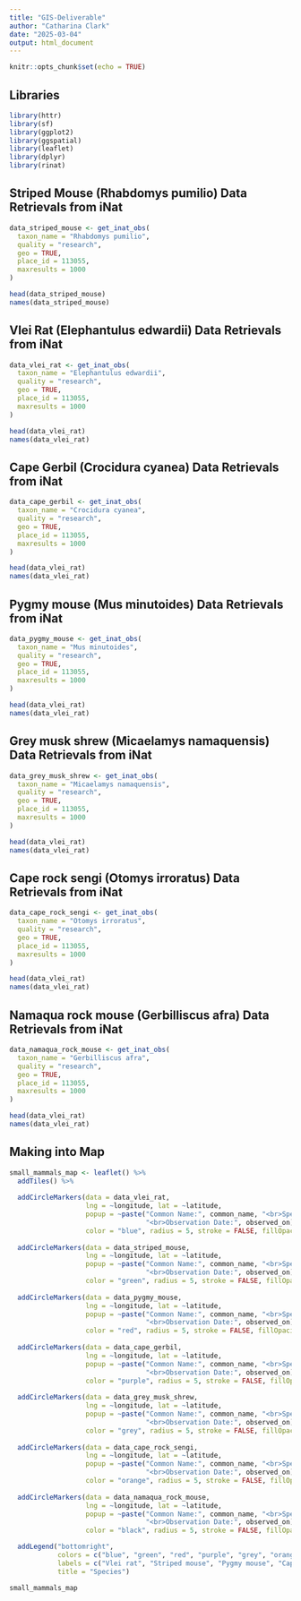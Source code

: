 ```yaml
---
title: "GIS-Deliverable"
author: "Catharina Clark"
date: "2025-03-04"
output: html_document
---
```



```r
knitr::opts_chunk$set(echo = TRUE)
```


## Libraries

```r

library(httr)
library(sf) 
library(ggplot2)
library(ggspatial)
library(leaflet)
library(dplyr)
library(rinat)

```


## Striped Mouse (Rhabdomys pumilio) Data Retrievals from iNat

```r

data_striped_mouse <- get_inat_obs(
  taxon_name = "Rhabdomys pumilio",
  quality = "research", 
  geo = TRUE, 
  place_id = 113055, 
  maxresults = 1000     
)

head(data_striped_mouse)
names(data_striped_mouse)


```


## Vlei Rat (Elephantulus edwardii) Data Retrievals from iNat

```r

data_vlei_rat <- get_inat_obs(
  taxon_name = "Elephantulus edwardii",
  quality = "research", 
  geo = TRUE, 
  place_id = 113055, 
  maxresults = 1000     
)

head(data_vlei_rat)
names(data_vlei_rat)


```


## Cape Gerbil (Crocidura cyanea) Data Retrievals from iNat

```r

data_cape_gerbil <- get_inat_obs(
  taxon_name = "Crocidura cyanea",
  quality = "research", 
  geo = TRUE, 
  place_id = 113055, 
  maxresults = 1000     
)

head(data_vlei_rat)
names(data_vlei_rat)


```


## Pygmy mouse (Mus minutoides) Data Retrievals from iNat

```r

data_pygmy_mouse <- get_inat_obs(
  taxon_name = "Mus minutoides",
  quality = "research", 
  geo = TRUE, 
  place_id = 113055, 
  maxresults = 1000     
)

head(data_vlei_rat)
names(data_vlei_rat)


```


## Grey musk shrew (Micaelamys namaquensis) Data Retrievals from iNat

```r

data_grey_musk_shrew <- get_inat_obs(
  taxon_name = "Micaelamys namaquensis",
  quality = "research", 
  geo = TRUE, 
  place_id = 113055, 
  maxresults = 1000     
)

head(data_vlei_rat)
names(data_vlei_rat)


```


## Cape rock sengi (Otomys irroratus) Data Retrievals from iNat

```r

data_cape_rock_sengi <- get_inat_obs(
  taxon_name = "Otomys irroratus",
  quality = "research", 
  geo = TRUE, 
  place_id = 113055, 
  maxresults = 1000     
)

head(data_vlei_rat)
names(data_vlei_rat)


```


## Namaqua rock mouse (Gerbilliscus afra) Data Retrievals from iNat

```r

data_namaqua_rock_mouse <- get_inat_obs(
  taxon_name = "Gerbilliscus afra",
  quality = "research", 
  geo = TRUE, 
  place_id = 113055, 
  maxresults = 1000     
)

head(data_vlei_rat)
names(data_vlei_rat)


```


## Making into Map

```r

small_mammals_map <- leaflet() %>%
  addTiles() %>%  
  
  addCircleMarkers(data = data_vlei_rat, 
                   lng = ~longitude, lat = ~latitude, 
                   popup = ~paste("Common Name:", common_name, "<br>Species:", scientific_name, 
                                  "<br>Observation Date:", observed_on),
                   color = "blue", radius = 5, stroke = FALSE, fillOpacity = 0.7) %>%
  
  addCircleMarkers(data = data_striped_mouse, 
                   lng = ~longitude, lat = ~latitude, 
                   popup = ~paste("Common Name:", common_name, "<br>Species:", scientific_name, 
                                  "<br>Observation Date:", observed_on),
                   color = "green", radius = 5, stroke = FALSE, fillOpacity = 0.7) %>%
  
  addCircleMarkers(data = data_pygmy_mouse, 
                   lng = ~longitude, lat = ~latitude, 
                   popup = ~paste("Common Name:", common_name, "<br>Species:", scientific_name, 
                                  "<br>Observation Date:", observed_on),
                   color = "red", radius = 5, stroke = FALSE, fillOpacity = 0.7) %>%
  
  addCircleMarkers(data = data_cape_gerbil, 
                   lng = ~longitude, lat = ~latitude, 
                   popup = ~paste("Common Name:", common_name, "<br>Species:", scientific_name, 
                                  "<br>Observation Date:", observed_on),
                   color = "purple", radius = 5, stroke = FALSE, fillOpacity = 0.7) %>%
  
  addCircleMarkers(data = data_grey_musk_shrew, 
                   lng = ~longitude, lat = ~latitude, 
                   popup = ~paste("Common Name:", common_name, "<br>Species:", scientific_name, 
                                  "<br>Observation Date:", observed_on),
                   color = "grey", radius = 5, stroke = FALSE, fillOpacity = 0.7) %>%
  
  addCircleMarkers(data = data_cape_rock_sengi, 
                   lng = ~longitude, lat = ~latitude, 
                   popup = ~paste("Common Name:", common_name, "<br>Species:", scientific_name, 
                                  "<br>Observation Date:", observed_on),
                   color = "orange", radius = 5, stroke = FALSE, fillOpacity = 0.7) %>%
  
  addCircleMarkers(data = data_namaqua_rock_mouse, 
                   lng = ~longitude, lat = ~latitude, 
                   popup = ~paste("Common Name:", common_name, "<br>Species:", scientific_name, 
                                  "<br>Observation Date:", observed_on),
                   color = "black", radius = 5, stroke = FALSE, fillOpacity = 0.7) %>%

  addLegend("bottomright", 
            colors = c("blue", "green", "red", "purple", "grey", "orange", "black"), 
            labels = c("Vlei rat", "Striped mouse", "Pygmy mouse", "Cape gerbil", "Grey musk shrew", "Cape rock sengi", "Namaqua rock mouse"),
            title = "Species")

small_mammals_map
```

